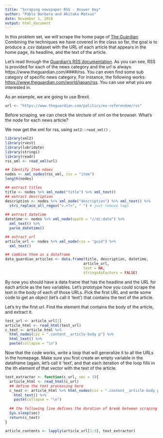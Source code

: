 ```yaml
---
title: "Scraping newspaper RSS - Answer Key"
author: "Pablo Barbera and Akitaka Matsuo"
date: November 1, 2018
output: html_document
---
```


In this problem set, we will scrape the home page of [The Guardian](www.theguardian.com). Combining the techniques we have covered in the class so far, the goal is to produce a .csv dataset with the URL of each article that appears in the home page, its headline, and the text of the article.

Let's read through the [Guardian's RSS documentation](https://www.theguardian.com/help/feeds). As you can see, RSS is provided for each of the news category and the url is always https://www.theguardian.com/####/rss. You can even find some sub category of specific news category. For instance, the following works: [https://www.theguardian.com/world/japan/rss](https://www.theguardian.com/world/japan/rss). You can use what you are interested in. 

As an example, we are going to use Brexit.

```r
url <- "https://www.theguardian.com/politics/eu-referendum/rss"
```

Before scraping, we can check the strcture of xml on the browser. What's the node for each news article?

We now get the xml for rss, using `xml2::read_xml()` .
```r
library(xml2)
library(rvest)
library(lubridate)
library(stringi)
library(readr)
rss_xml <- read_xml(url)

```


```r
## Identify Item ndoes
nodes <- xml_nodes(rss_xml, css = "item")
length(nodes)

## extract titles
title <- nodes %>% xml_node("title") %>% xml_text()
## extract description
description <- nodes %>% xml_node("description") %>% xml_text() %>% 
  stri_replace_all_regex("<.+?>", " ") # just remove tags
  
## extract datetime
datetime <- nodes %>% xml_node(xpath = "//dc:date") %>% 
  xml_text() %>%
  parse_datetime() 

## extract url
article_url <- nodes %>% xml_node(css = "guid") %>% 
  xml_text()

## combine them as a dataframe
data_guardian_articles <- data.frame(title, description, datetime, 
                                    article_url, 
                                    text = NA,
                                    stringsAsFactors = FALSE)
```
By now you should have a data frame that has the headline and the URL for each article as the two variables. Let's prototype how you could scrape the text in the body of each of those URLs. Pick the first URL and write some code to get an object (let's call it 'text') that contains the text of the article.


Let's try the first url. Find the element that contains the body of the article, and extract it.

```r
test_url <- article_url[1]
article_html <- read_html(test_url)
c_text <- article_html %>% 
  html_nodes(css = ".content__article-body p") %>% 
  html_text() %>%
  paste(collapse = "\n")

```

Now that the code works, write a loop that will generalize it to all the URLs in the homepage. Make sure you first create an empty variable in the dataframe (again, let's call it 'text', and that each iteration of the loop fills in the ith element of that vector with the text of the article.

```r
text_extractor <- function(c_url, sec = 3){
  article_html <- read_html(c_url)
  ## define the text processing here
  c_text <- article_html %>% html_nodes(css = ".content__article-body p") %>%
    html_text() %>%
    paste(collapse = "\n")
  
  ## the following line defines the duration of break between scraping
  Sys.sleep(sec)
  return(c_text)
}

article_contents <- lapply(article_url[1:3], text_extractor) 

```

